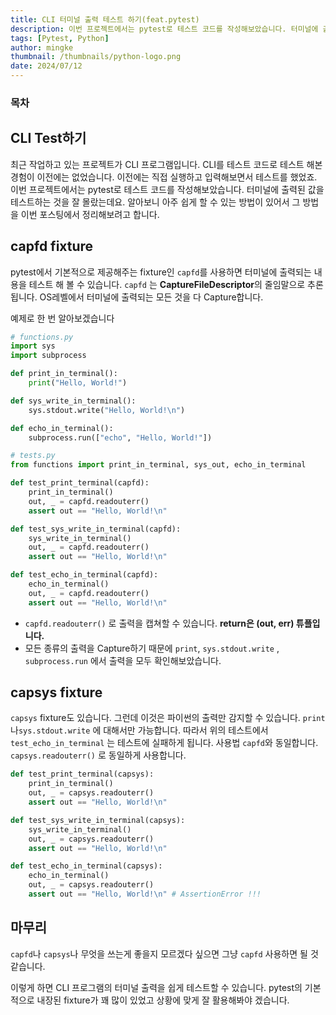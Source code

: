 ```yaml
---
title: CLI 터미널 출력 테스트 하기(feat.pytest)
description: 이번 프로젝트에서는 pytest로 테스트 코드를 작성해보았습니다. 터미널에 출력된 값을 테스트하는 것을 잘 몰랐는데요. 알아보니 아주 쉽게 할 수 있는 방법이 있어서 그 방법을 이번 포스팅에서 정리해보려고 합니다.
tags: [Pytest, Python]
author: mingke
thumbnail: /thumbnails/python-logo.png
date: 2024/07/12
---
```


### 목차

## CLI Test하기

최근 작업하고 있는 프로젝트가 CLI 프로그램입니다. CLI를 테스트 코드로 테스트 해본 경험이 이전에는 없었습니다. 이전에는 직접 실행하고 입력해보면서 테스트를 했었죠. 이번 프로젝트에서는 pytest로 테스트 코드를 작성해보았습니다. 터미널에 출력된 값을 테스트하는 것을 잘 몰랐는데요. 알아보니 아주 쉽게 할 수 있는 방법이 있어서 그 방법을 이번 포스팅에서 정리해보려고 합니다.

## capfd fixture

pytest에서 기본적으로 제공해주는 fixture인 `capfd`를 사용하면 터미널에 출력되는 내용을 테스트 해 볼 수 있습니다. `capfd` 는 **CaptureFileDescriptor**의 줄임말으로 추론됩니다. OS레벨에서 터미널에 출력되는 모든 것을 다 Capture합니다.

예제로 한 번 알아보겠습니다

```python
# functions.py
import sys
import subprocess

def print_in_terminal():
    print("Hello, World!")

def sys_write_in_terminal():
    sys.stdout.write("Hello, World!\n")

def echo_in_terminal():
    subprocess.run(["echo", "Hello, World!"])

# tests.py
from functions import print_in_terminal, sys_out, echo_in_terminal

def test_print_terminal(capfd):
    print_in_terminal()
    out, _ = capfd.readouterr()
    assert out == "Hello, World!\n"

def test_sys_write_in_terminal(capfd):
    sys_write_in_terminal()
    out, _ = capfd.readouterr()
    assert out == "Hello, World!\n"

def test_echo_in_terminal(capfd):
    echo_in_terminal()
    out, _ = capfd.readouterr()
    assert out == "Hello, World!\n"

```

- `capfd.readouterr()` 로 출력을 캡쳐할 수 있습니다. **return은 (out, err) 튜플입니다.**
- 모든 종류의 출력을 Capture하기 때문에 `print`, `sys.stdout.write` , `subprocess.run` 에서 출력을 모두 확인해보았습니다.

## capsys fixture

`capsys` fixture도 있습니다. 그런데 이것은 파이썬의 출력만 감지할 수 있습니다. `print` 나`sys.stdout.write` 에 대해서만 가능합니다. 따라서 위의 테스트에서 `test_echo_in_terminal` 는 테스트에 실패하게 됩니다. 사용법 `capfd`와 동일합니다. `capsys.readouterr()` 로 동일하게 사용합니다.

```python
def test_print_terminal(capsys):
    print_in_terminal()
    out, _ = capsys.readouterr()
    assert out == "Hello, World!\n"

def test_sys_write_in_terminal(capsys):
    sys_write_in_terminal()
    out, _ = capsys.readouterr()
    assert out == "Hello, World!\n"

def test_echo_in_terminal(capsys):
    echo_in_terminal()
    out, _ = capsys.readouterr()
    assert out == "Hello, World!\n" # AssertionError !!!
```

## 마무리

`capfd`나 `capsys`나 무엇을 쓰는게 좋을지 모르겠다 싶으면 그냥 `capfd` 사용하면 될 것 같습니다.

이렇게 하면 CLI 프로그램의 터미널 출력을 쉽게 테스트할 수 있습니다. pytest의 기본적으로 내장된 fixture가 꽤 많이 있었고 상황에 맞게 잘 활용해봐야 겠습니다.

<Link url="https://chaechae.life/blog/fastapi-async-sqlalchemy-test" />
